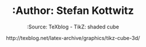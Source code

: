 % :Author: Stefan Kottwitz
% :Source: TeXblog - TikZ: shaded cube
%          http://texblog.net/latex-archive/graphics/tikz-cube-3d/
\documentclass[12pt]{standalone}
\usepackage{tikz}
\usepackage{tikz-3dplot}
\usepackage{verbatim}

\begin{comment}

:Title: Sudoku 3D cube
:Tags: 3D, Transformations

This example shows how to create an effective 3D effect using the ``slant`` transformation.
Shading has been added to enhance the 3D impression. Read more about this example over
at TeXblog_.

.. _TeXblog: http://texblog.net/latex-archive/graphics/tikz-cube-3d/

:Author: Stefan Kottwitz
:Source: `TeXblog - TikZ: shaded cube`__

.. __: http://texblog.net/latex-archive/graphics/tikz-cube-3d/

\end{comment}

\usetikzlibrary{positioning}
\begin{document}
\large
\pagestyle{empty}
\definecolor{pfb}{RGB}{38, 115, 184}
\definecolor{ucsdblue}{HTML}{182b49}
%171, 142, 5
\definecolor{ucsdgold}{HTML}{C69214}
%rgb(24,43,73)
\resizebox {5in} {!} {
\begin{tikzpicture}[every node/.style={minimum size=1cm},on grid]
\begin{scope}[every node/.append style={yslant=-0.5},yslant=-0.5]
  \shade[right color=ucsdgold!10, left color=ucsdgold!80] (0,0) rectangle +(3,3);
  \node[text=ucsdblue ] at (0.5,2.5) {H};
  \node[text=ucsdblue ] at (1.5,2.5) {W};
  \node[text=gray ] at (2.5,2.5) {};
  \node[text=ucsdblue ] at (0.5,1.5) {S};
  \node[text=ucsdblue ] at (1.5,1.5) {P};
  \node[text=ucsdblue ] at (2.5,1.5) {H};
  \node[text=gray ] at (0.5,0.5) {};
  \node[text=gray ] at (1.5,0.5) {};
  \node[text=gray ] at (2.5,0.5) {};
  \draw (0,0) grid (3,3);
\end{scope}
\begin{scope}[every node/.append style={yslant=0.5},yslant=0.5]
  \shade[right color=ucsdblue!80,left color=ucsdblue!10] (3,-3) rectangle +(3,3);
  \node[text=ucsdgold ] at (3.5,-0.5){U};
  \node[text=ucsdgold ] at (4.5,-0.5) {C};
  \node[text=gray ] at (5.5,-0.5) {};
  \node[text=gray ] at (3.5,-1.5) {};
  \node[text=ucsdgold ] at (4.5,-1.5){S};
  \node[text=ucsdgold ] at (5.5,-1.5) {D};
  \node[text=gray ] at (3.5,-2.5) {};
  \node[text=gray ] at (4.5,-2.5) {};
  \node[text=gray ] at (5.5,-2.5) {};
  \draw(3,-3) grid (6,0);
\end{scope}
\begin{scope}[every node/.append style={
    yslant=0.5,xslant=-1},yslant=0.5,xslant=-1
  ]
  \shade[bottom color=black!10, top color=black!90] (6,3) rectangle +(-3,-3);
  \node[text=white] at (3.5,2.5) {R};
  \node[text=white] at (3.5,1.5) {L};
  \node[text=white] at (3.5,0.5) {};
  \node[text=white] at (4.5,2.5) {G};
  \node[text=white] at (4.5,1.5) {A};
  \node[text=gray]at (4.5,0.5) {};
  \node[text=white] at (5.5,2.5) {T};
  \node[text=white] at (5.5,1.5) {B};
  \node[text=gray]at (5.5,0.5) {};
  \draw[text=black] (3,0) grid (6,3);
\end{scope}
\end{tikzpicture}
}


\tdplotsetmaincoords{60}{125}
\begin{tikzpicture}[
		tdplot_main_coords,
		grid/.style={very thin,gray},
		axis/.style={->,blue,thick},
		cube/.style={very thick,fill=red},
		cube hidden/.style={very thick,dashed}]
	%draw a grid in the x-y plane
	\foreach \x in {-0.5,0,...,2.5}
		\foreach \y in {-0.5,0,...,2.5}
		{
			\draw[grid] (\x,-0.5) -- (\x,2.5);
			\draw[grid] (-0.5,\y) -- (2.5,\y);
		}

	%draw the axes
	\draw[axis] (0,0,0) -- (3,0,0) node[anchor=west]{$x$};
	\draw[axis] (0,0,0) -- (0,3,0) node[anchor=west]{$y$};
	\draw[axis] (0,0,0) -- (0,0,3) node[anchor=west]{$z$};

	%draw the front-right of the cube
	\draw[cube] (2,0,0) -- (2,2,0) -- (2,2,2) -- (2,0,2) -- cycle;

	%draw the front-left of the cube
	\draw[cube] (0,2,0) -- (2,2,0) -- (2,2,2) -- (0,2,2) -- cycle;

	%draw the top of the cube
	\draw[cube] (0,0,2) -- (0,2,2) -- (2,2,2) -- (2,0,2) -- cycle;

	%draw dashed lines to represent hidden edges
	\draw[cube hidden] (0,0,0) -- (2,0,0);
	\draw[cube hidden] (0,0,0) -- (0,2,0);
	\draw[cube hidden] (0,0,0) -- (0,0,2);

\end{tikzpicture}

\end{document}
